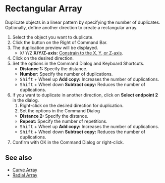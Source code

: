 
# Rectangular Array

<Reference shortcut="" command="Rectangular Array" button="Right of Command Bar" />

Duplicate objects in a linear pattern by specifying the number of duplicates. Optionally, define another direction to create a rectangular array.

1. Select the object you want to duplicate.
2. Click the button <ButtonIcon type="button-rectangular-array" /> on the Right of Command Bar.
3. The duplication preview will be displayed.
   - <kbd>X</kbd>/ <kbd>Y</kbd>/<kbd>Z</kbd> **X/Y/Z-axis:** [Constrain to the X, Y, or Z-axis](./sketching-essentials#constrain-to-an-axis).
4. Click on the desired direction.
5. Set the options in the Command Dialog and Keyboard Shortcuts.
   - **Distance 1:** Specify the distance.
   - **Number:** Specify the number of duplications.
   - <kbd>Shift</kbd> + Wheel up **Add copy:** Increases the number of duplications.
   - <kbd>Shift</kbd> + Wheel down **Subtract copy:** Reduces the number of duplications.
6. If you want to duplicate in another direction, click on **Select endpoint 2** in the dialog.
    1. Right-click on the desired direction for duplication.
    2. Set the options in the Command Dialog 
      - **Distance 2:** Specify the distance.
      - **Repeat:** Specify the number of repetitions.
      - <kbd>Shift</kbd> + Wheel up **Add copy:** Increases the number of duplications.
      - <kbd>Shift</kbd> + Wheel down **Subtract copy:** Reduces the number of duplications.
7. Confirm with OK in the Command Dialog or right-click.

## See also
- [Curve Array](./curve-array)
- [Radial Array](./radial-array)




















